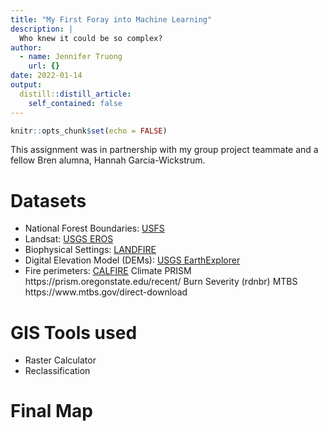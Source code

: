 ```yaml
---
title: "My First Foray into Machine Learning"
description: |
  Who knew it could be so complex?
author:
  - name: Jennifer Truong
    url: {}
date: 2022-01-14
output:
  distill::distill_article:
    self_contained: false
---
```


```r
knitr::opts_chunk$set(echo = FALSE)
```

This assignment was in partnership with my group project teammate and a fellow Bren alumna, Hannah Garcia-Wickstrum.

# Datasets

- National Forest Boundaries: [USFS](https://data.fs.usda.gov/geodata/edw/datasets.php)
- Landsat: [USGS EROS](https://www.usgs.gov/centers/eros/science/usgs-eros-archive-products-overview?qt-science_center_objects=0#qt-science_center_objects)
- Biophysical Settings: [LANDFIRE](https://landfire.gov/)
- Digital Elevation Model (DEMs): [USGS EarthExplorer](https://earthexplorer.usgs.gov/)
- Fire perimeters: [CALFIRE](https://frap.fire.ca.gov/mapping/gis-data/)
Climate
PRISM
https://prism.oregonstate.edu/recent/
Burn Severity (rdnbr)
MTBS
https://www.mtbs.gov/direct-download

# GIS Tools used

- Raster Calculator
- Reclassification

# Final Map
